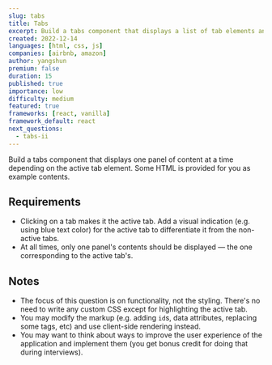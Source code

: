 ```yaml
---
slug: tabs
title: Tabs
excerpt: Build a tabs component that displays a list of tab elements and one associated panel of content at a time
created: 2022-12-14
languages: [html, css, js]
companies: [airbnb, amazon]
author: yangshun
premium: false
duration: 15
published: true
importance: low
difficulty: medium
featured: true
frameworks: [react, vanilla]
framework_default: react
next_questions:
  - tabs-ii
---
```


Build a tabs component that displays one panel of content at a time depending on the active tab element. Some HTML is provided for you as example contents.

## Requirements

- Clicking on a tab makes it the active tab. Add a visual indication (e.g. using blue text color) for the active tab to differentiate it from the non-active tabs.
- At all times, only one panel's contents should be displayed — the one corresponding to the active tab's.

## Notes

- The focus of this question is on functionality, not the styling. There's no need to write any custom CSS except for highlighting the active tab.
- You may modify the markup (e.g. adding `id`s, data attributes, replacing some tags, etc) and use client-side rendering instead.
- You may want to think about ways to improve the user experience of the application and implement them (you get bonus credit for doing that during interviews).
